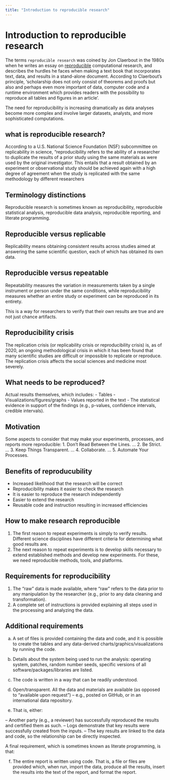 ```yaml
---
title: "Introduction to reproducible research"
---
```



# Introduction to reproducible research

The terms `reproducible research` was coined by Jon Claerbout in the 1980s when he writes an essay on [reproducible](http://sepwww.stanford.edu/sep/jon/reproducible.html) computational research, and describes the hurdles he faces when making a text book that incorporates text, data, and results in a stand-alone document. According to Claerbout's principle, 'scholarship does not only consist of theorems and proofs but also and perhaps even more important of data, computer code and a runtime environment which provides readers with the possibility to reproduce all tables and figures in an article'.

The need for reproducibility is increasing dramatically as data analyses become more complex and involve larger datasets, analysts, and more sophisticated computations. 


## what is reproducible research? 

According to a U.S. National Science Foundation (NSF) subcommittee on replicability in science, “reproducibility refers to the ability of a researcher to duplicate the results of a prior study using the same materials as were used by the original investigator.  This entails that a result obtained by an experiment or observational study should be achieved again with a high degree of agreement when the study is replicated with the same methodology by different researchers


## Terminology distinctions

Reproducible research is sometimes known as reproducibility, reproducible statistical analysis, reproducible data analysis, reproducible reporting, and literate programming.

## Reproducible versus replicable

Replicability means obtaining consistent results across studies aimed at answering the same scientific question, each of which has obtained its own data.


## Reproducible versus repeatable

Repeatability measures the variation in measurements taken by a single instrument or person under the same conditions, while reproducibility measures whether an entire study or experiment can be reproduced in its entirety.

This is a way for researchers to verify that their own results are true and are not just chance artifacts.


## Reproducibility crisis

The replication crisis (or replicability crisis or reproducibility crisis) is, as of 2020, an ongoing methodological crisis in which it has been found that many scientific studies are difficult or impossible to replicate or reproduce. The replication crisis affects the social sciences and medicine most severely.

## What needs to be reproduced?

Actual results themselves, which includes:
- Tables
- Visualizations/figures/graphs
- Values reported in the text
- The statistical evidence in support of the findings (e.g., p-values, confidence intervals, credible intervals).

## Motivation

Some aspects to consider that may make your experiments, processes, and reports more reproducible:
1. Don't Read Between the Lines. ...
2. Be Strict. ...
3. Keep Things Transparent. ...
4. Collaborate. ...
5. Automate Your Processes.

## Benefits of reproducubility

- Increased likelihood that the research will be correct
- Reproducibility makes it easier to check the research
- It is easier to reproduce the research independently
- Easier to extend the research
- Reusable code and instruction resulting in increased efficiencies


## How to make research reproducible 

1) The first reason to repeat experiments is simply to verify results. Different science disciplines have different criteria for determining what good results are.
2) The next reason to repeat experiments is to develop skills necessary to extend established methods and develop new experiments. For these, we need reproducible methods, tools, and platforms.


## Requirements for reproducibility
1) The "raw" data is made available, where "raw" refers to the data prior to any manipulation by the researcher (e.g., prior to any data cleaning and transformation).
2) A complete set of instructions is provided explaining all steps used in the processing and analyzing the data.


## Additional requirements

a) A set of files is provided containing the data and code, and it is possible to create the tables and any data-derived charts/graphics/visualizations by running the code.

b) Details about the system being used to run the analysis: operating system, patches, random number seeds, specific versions of all software/packages/libraries are listed.

c) The code is written in a way that can be readily understood.

d) Open/transparent. All the data and materials are available (as opposed to "available upon request") -- e.g., posted on GitHub, or in an international data repository.

e) That is, either:

-- Another party (e.g., a reviewer) has successfully reproduced the results and certified them as such.
-- Logs demonstrate that key results were successfully created from the inputs.
-- The key results are linked to the data and code, so the relationship can be directly inspected.

A final requirement, which is sometimes known as literate programming, is that:

f) The entire report is written using code. That is, a file or files are provided which, when run, import the data, produce all the results, insert the results into the text of the report, and format the report.
